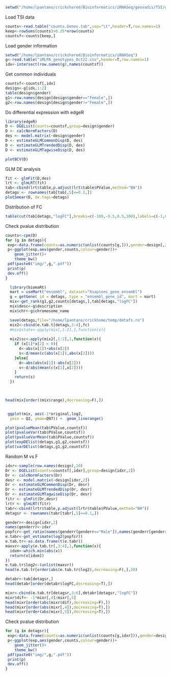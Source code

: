 ```r
setwd("/home/lpantano/crickshared/Bioinformatics/iRNASeq/geovadis/TSI/genes/")
```

Load TSI data

```r
counts<-read.table("counts.Genes.tab",sep="\t",header=T,row.names=1)
keep<-rowSums(counts)>0.25*nrow(counts)
countsf<-counts[keep,]
```

Load gender information
```r
setwd("/home/lpantano/crickshared/Bioinformatics/iRNASeq")
g<-read.table("iMLPA_genotypes_Oct22.csv",header=T,row.names=1)
idx<-intersect(row.names(g),names(countsf))
```

Get common individuals
```r
countsf<-countsf[,idx]
design<-g[idx,1:2]
table(design$gender)
g1<-row.names(design[design$gender=="Female",])
g2<-row.names(design[design$gender!="Female",])

```

Do differential expression with edgeR
```r
library(edgeR)
D <- DGEList(counts=countsf,group=design$gender)
D <- calcNormFactors(D)
des <- model.matrix(~design$gender)
D <- estimateGLMCommonDisp(D, des)
D <- estimateGLMTrendedDisp(D, des)
D <- estimateGLMTagwiseDisp(D, des)

plotBCV(D)
```


GLM DE analysis
```r
fit <- glmFit(D,des)
lrt <- glmLRT(fit)
tab<-cbind(lrt$table,p.adjust(lrt$table$PValue,method="BH"))
detags <- rownames(tab[tab[,5]<=0.1,])
plotSmear(D, de.tags=detags)
```

Distribution of FC
```r
table(cut(tab[detags,"logFC"],breaks=c(-100,-0.5,0.5,100),labels=c(-1,0,1)))
```

Check pvalue distribution
```r
counts<-cpm(D)
for (g in detags){
 exp<-data.frame(counts=as.numeric(unlist(counts[g,])),gender=design[,2])
 p<-ggplot(exp,aes(gender,counts,colour=gender))+  
    geom_jitter()+
    theme_bw()
 pdf(paste0("img/",g,".pdf"))
 print(p)
 dev.off()
}
```

```r
  library(biomaRt)
  mart = useMart("ensembl", dataset="hsapiens_gene_ensembl")
  g = getGene( id = detags, type = "ensembl_gene_id", mart = mart)
  mix<-get_rank(g1,g2,counts[detags,],tab[detags,"logFC"])
  mix$desc<-g$description
  mix$chr<-g$chromosome_name

  save(detags,file="/home/lpantano/crickhome/temp/detafs.ro")
  mix2<-cbind(e.tab.t[detags,3:4],fc)
  #mix$state<-apply(mix[,1:2],1,function(x){
  
  mix2$sc<-apply(mix2[,1:2],1,function(x){
    if (x[1]*x[2] < 0){
      d<-abs(x[1])+abs(x[2])
      s<-d/mean(c(abs(x[1]),abs(x[2])))
    }else{
      d<-abs(abs(x[1])-abs(x[2]))
      s<-d/abs(mean(c(x[1],x[2])))
    }
    return(s)  
  })
 


head(mix[order((mix$range),decreasing=F),])


 ggplot(mix, aes(-1*original,log2,
  ymin = Q2, ymax=Q97)) +  geom_linerange()

```


```r
plot(pvalueMean(tab$PValue,countsf))
plot(pvalueVar(tab$PValue,countsf))
plot(pvalueVarMean(tab$PValue,countsf))
plot(expDElist(detags,g1,g2,countsf))
plot(varDElist(detags,g1,g2,countsf))
```

Random M vs F
```r
idxr<-sample(row.names(design),10)
Dr <- DGEList(counts=countsf[,idxr],group=design[idxr,2])
Dr <- calcNormFactors(Dr)
desr <- model.matrix(~design[idxr,2])
Dr <- estimateGLMCommonDisp(Dr, desr)
Dr <- estimateGLMTrendedDisp(Dr, desr)
Dr <- estimateGLMTagwiseDisp(Dr, desr)
fitr <- glmFit(Dr,desr)
lrtr <- glmLRT(fitr)
tabr<-cbind(lrtr$table,p.adjust(lrtr$table$PValue,method="BH"))
detagsr <- rownames(tabr[tabr[,5]<=0.1,])

genderr<-design[idxr,2]
names(genderr)<-idxr
popfcr<-get_ratio(names(genderr[genderr=="Male"]),names(genderr[genderr!="Male"]),counts[detagsr,idxr])
e.tabr<-get_estimate(log2(popfcr))
e.tab.tr<-as.data.frame(t(e.tabr))
maxvr<-apply(e.tab.tr[,3:4],1,function(x){
  idxm<-which.min(abs(x))
  return(x[idxm])
})
e.tab.tr$log2<-(unlist(maxvr))
head(e.tab.tr[order(abs(e.tab.tr$log2),decreasing=F),],20)

detabr<-tab[detagsr,]
head(detabr[order(detabr$logFC,decreasing=T),])

mixr<-cbind(e.tab.tr[detagsr,3:6],detabr[detagsr,"logFC"])
mixr$dif<- -1*mixr[,4]/mixr[,5]
head(mixr[order(abs(mixr$dif),decreasing=F),])
head(mixr[order(abs(mixr[,4]),decreasing=T),])
head(mixr[order(abs(mixr[,5]),decreasing=T),])
```


Check pvalue distribution
```r
for (g in detagsr){
 exp<-data.frame(counts=as.numeric(unlist(counts[g,idxr])),gender=design[idxr,2])
 p<-ggplot(exp,aes(gender,counts,colour=gender))+  
    geom_jitter()+
    theme_bw()
 pdf(paste0("img/",g,".pdf"))
 print(p)
 dev.off()
}
```
